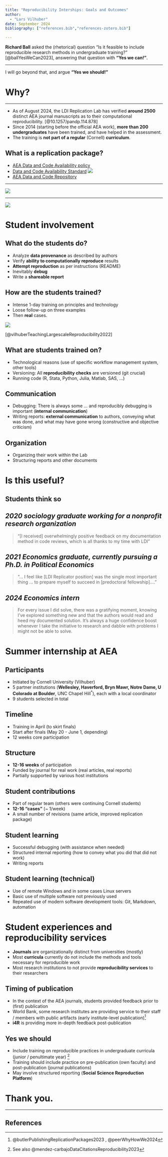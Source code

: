 ```yaml
---
title: "Reproducibility Interships: Goals and Outcomes"
author: 
  - "Lars Vilhuber"
date: September 2024
bibliography: ["references.bib","references-zotero.bib"]

---
```



**Richard Ball** asked the (rhetorical) question "Is it feasible to include reproducible research methods in undergraduate training?"  [@ballYesWeCan2023], answering that question with **"Yes we can!"**. 

---

I will go beyond that, and argue **"Yes we should!"**

# Why?

---

- As of August 2024, the LDI Replication Lab has verified **around 2500** distinct AEA journal manuscripts as to their computational reproducibility. [@10.1257/pandp.114.878]
- Since 2014 (starting before the official AEA work), **more than 200 undergraduates** have been trained, and have helped in the assessment.
- The training is **not part of a regular** (Cornell) **curriculum**.

## What is a replication package?

- [AEA Data and Code Availability policy](https://www.aeaweb.org/journals/data/data-code-policy)
- [Data and Code Availability Standard](https://datacodestandard.org/) ![](https://datacodestandard.org/assets/img/DCAS-1.0.png) 
- [AEA Data and Code Repository](https://www.openicpsr.org/openicpsr/search/aea/studies)

---

![](images/aea-repo-example.png)

---

![](images/aea-dcap-top.png)

# Student involvement

## What do the students do?

- Analyze **data provenance** as described by authors
- Verify **ability to computationally reproduce** results
- **Attempt reproduction** as per instructions (README)
- Inevitably **debug**
- Write a **shareable report**


## How are the students trained?

::: {.multicolumn}
:::: {.col}


- Intense 1-day training on principles and technology
- Loose follow-up on three examples
- Then **real** cases.



::::
:::: {.col}

![](images/replicability-agenda.png)

[@vilhuberTeachingLargescaleReproducibility2022]


::::
:::

## What are students trained on?

- Technological reasons (use of specific workflow management system, other tools)
- Versioning: All **reproducibility checks** are versioned (git crucial)
- Running code (R, Stata, Python, Julia, Matlab, SAS, ...)

## Communication

- Debugging: There is always some ... and reproducibly debugging is important (**internal communication**)
- Writing reports: **external communication** to authors, conveying what was done, and what may have gone wrong (constructive and objective criticism)

## Organization

- Organizing their work within the Lab
- Structuring reports and other documents

# Is this useful?

## Students think so

## *2020 sociology graduate working for a nonprofit research organization*

> "[I received] overwhelmingly positive feedback on my documentation method in code reviews, which is all thanks to my time with LDI"


## *2021 Economics graduate, currently pursuing a Ph.D. in Political Economics*

> "... I feel like [LDI Replicator position] was the single most important thing ... to prepare myself to succeed in [predoctoral fellowship]...."


## *2024 Economics intern*

>  For every issue I did solve, there was a gratifying moment, knowing I’ve explored something new and that the authors would read and heed my documented solution. It’s always a huge confidence boost whenever I take the initiative to research and dabble with problems I might not be able to solve.

# Summer internship at AEA

## Participants

- Initiated by Cornell University (Vilhuber)
- 5 partner institutions (**Wellesley, Haverford, Bryn Mawr, Notre Dame, U Colorado at Boulder**, UNC Chapel Hill$^*$), each with a local coordinator
- 9 students selected in total 

## Timeline

- Training in April (to skirt finals)
- Start after finals (May 20 - June 1, depending)
- 12 weeks core participation

## Structure

- **12-16 weeks** of participation
- Funded by journal for real work (real articles, real reports)
- Partially supported by various host institutions 

## Student contributions

- Part of regular team (others were continuing Cornell students)
- **12-16 "cases"** (~ 1/week)
- A small number of revisions (same article, improved replication package)

## Student learning

- Successful debugging (with assistance when needed)
- Structured internal reporting (how to convey what you did that did not work)
- Writing reports

## Student learning (technical)

- Use of remote Windows and in some cases Linux servers
- Basic use of multiple software not previously used
- Repeated use of modern software development tools: Git, Markdown, automation 

# Student experiences and reproducibility services

- **Journals** are organizationally distinct from universities (mostly)
- Most **curricula** currently do not include the methods and tools necessary for reproducible work 
- Most research institutions to not provide **reproducibility services** to their researchers

## Timing of publication

- In the context of the AEA journals, students provided feedback prior to (first) publication
- World Bank, some research institutes are providing service to their staff / members with public artifacts (early institute-level publication)[^institutes]
- **i4R** is providing more in-depth feedback post-publication

[^institutes]: @butlerPublishingReplicationPackages2023 , @peerWhyHowWe2024 

## **Yes we should**

- Include training on reproducible practices in undergraduate curricula (junior / penultimate year) [^alsomendez]
- Training should include practice on pre-publication (own faculty) and post-publication (journal publications)
- May involve structured reporting (**Social Science Reproduction Platform**)

[^alsomendez]: See also @mendez-carbajoDataCitationsReproducibility2023

# Thank you.

---

## References


